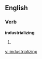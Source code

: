 
==English==

===Verb===
'''industrializing'''

# {{present participle of|[[industrialize]]}}

[[vi:industrializing]]